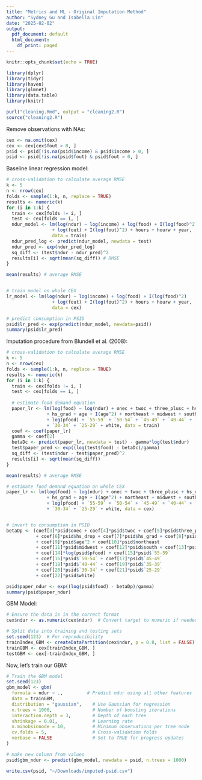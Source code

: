 ```yaml
---
title: "Metrics and ML - Original Imputation Method"
author: "Sydney Gu and Isabella Lin"
date: "2025-02-02"
output:
  pdf_document: default
  html_document:
    df_print: paged
---
```



```r
knitr::opts_chunk$set(echo = TRUE)
```

```r
library(dplyr)
library(tidyr)
library(haven)
library(glmnet)
library(data.table)
library(knitr)
```

```r
purl("cleaning.Rmd", output = "cleaning2.R")
source("cleaning2.R")
```

Remove observations with NAs:
```r
cex <- na.omit(cex)
cex <- cex[cex$fout > 0, ]
psid <- psid[!is.na(psid$income) & psid$income > 0, ]
psid <- psid[!is.na(psid$fout) & psid$fout > 0, ]
```

Baseline linear regression model:
```r
# cross-validation to calculate average RMSE
k <- 5
n <- nrow(cex)
folds <- sample(1:k, n, replace = TRUE)
results <- numeric(k)
for (i in 1:k) {
  train <- cex[folds != i, ]
  test <- cex[folds == i, ]
  ndur_model <- lm(log(ndur) ~ log(income) + log(food) + I(log(food)^2) 
                 + log(fout) + I(log(fout)^2) + hours + hourw + year, 
                 data = train)
  ndur_pred_log <- predict(ndur_model, newdata = test)
  ndur_pred <- exp(ndur_pred_log)
  sq_diff <- (test$ndur - ndur_pred)^2
  results[i] <- sqrt(mean(sq_diff)) # RMSE
}

mean(results) # average RMSE


# train model on whole CEX
lr_model <- lm(log(ndur) ~ log(income) + log(food) + I(log(food)^2) 
                 + log(fout) + I(log(fout)^2) + hours + hourw + year, 
                 data = cex)

# predict consumption in PSID
psid$lr_pred <- exp(predict(ndur_model, newdata=psid))
summary(psid$lr_pred)
```

Imputation procedure from Blundell et al. (2008):
```r
# cross-validation to calculate average RMSE
k <- 5
n <- nrow(cex)
folds <- sample(1:k, n, replace = TRUE)
results <- numeric(k)
for (i in 1:k) {
  train <- cex[folds != i, ]
  test <- cex[folds == i, ]
  
  # estimate food demand equation
  paper_lr <- lm(log(food) ~ log(ndur) + onec + twoc + three_plusc + hs_drop 
               + hs_grad + age + I(age^2) + northeast + midwest + south + fsize 
               + log(pfood) + `55-59` + `50-54` + `45-49` + `40-44` + `35-39` 
               + `30-34` + `25-29` + white, data = train)
  coef <- coef(paper_lr)
  gamma <- coef[2]
  betaDc <- predict(paper_lr, newdata = test) - gamma*log(test$ndur) 
  test$paper_pred <- exp((log(test$food) - betaDc)/gamma)
  sq_diff <- (test$ndur - test$paper_pred)^2
  results[i] <- sqrt(mean(sq_diff))
}

mean(results) # average RMSE

# estimate food demand equation on whole CEX
paper_lr <- lm(log(food) ~ log(ndur) + onec + twoc + three_plusc + hs_drop 
               + hs_grad + age + I(age^2) + northeast + midwest + south + fsize 
               + log(pfood) + `55-59` + `50-54` + `45-49` + `40-44` + `35-39` 
               + `30-34` + `25-29` + white, data = cex)


# invert to consumption in PSID
betaDp <- (coef[3]*psid$onec + coef[4]*psid$twoc + coef[5]*psid$three_plusc 
           + coef[6]*psid$hs_drop + coef[7]*psid$hs_grad + coef[8]*psid$age 
           + coef[9]*psid$age^2 + coef[10]*psid$northeast 
           + coef[11]*psid$midwest + coef[12]*psid$south + coef[13]*psid$fsize 
           + coef[14]*log(psid$pfood) + coef[15]*psid$`55-59` 
           + coef[16]*psid$`50-54` + coef[17]*psid$`45-49` 
           + coef[18]*psid$`40-44` + coef[19]*psid$`35-39` 
           + coef[20]*psid$`30-34` + coef[21]*psid$`25-29` 
           + coef[22]*psid$white)

psid$paper_ndur <- exp((log(psid$food) - betaDp)/gamma)
summary(psid$paper_ndur)
```

GBM Model:
```r
# Ensure the data is in the correct format
cex$ndur <- as.numeric(cex$ndur)  # Convert target to numeric if needed

# Split data into training and testing sets
set.seed(123)  # For reproducibility
trainIndex_GBM <- createDataPartition(cex$ndur, p = 0.8, list = FALSE)
trainGBM <- cex[trainIndex_GBM, ]
testGBM <- cex[-trainIndex_GBM, ]
```

Now, let's train our GBM:
```r
# Train the GBM model
set.seed(123)
gbm_model <- gbm(
  formula = ndur ~ .,         # Predict ndur using all other features
  data = trainGBM,
  distribution = "gaussian",    # Use Gaussian for regression
  n.trees = 1000,               # Number of boosting iterations
  interaction.depth = 3,        # Depth of each tree
  shrinkage = 0.01,             # Learning rate
  n.minobsinnode = 10,          # Minimum observations per tree node
  cv.folds = 5,                 # Cross-validation folds
  verbose = FALSE               # Set to TRUE for progress updates
)

```


```r
# make new column from values
psid$gbm_ndur <- predict(gbm_model, newdata = psid, n.trees = 1000)
```

```r
write.csv(psid, "~/Downloads/imputed-psid.csv")
```



